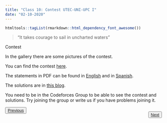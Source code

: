 ```yaml
---
title: "Class 10: Contest UTEC-UNI-UPC I"
date: "02-10-2020"
---
```


```r
htmltools::tagList(rmarkdown::html_dependency_font_awesome())
```

> "It takes courage to sail in uncharted waters"

<div class=topic>Contest</div>

In the gallery there are some pictures of the contest.

You can find the contest [here](https://codeforces.com/group/qWRAoRrTOT/contest/268759).

The statements in PDF can be found in [English](./files/class-10/statements-English.pdf) and in
[Spanish](./files/class-10/statements-Spanish.pdf).

The solutions are in [this blog](https://codeforces.com/group/qWRAoRrTOT/blog/entry/5475).

You need to be in the Codeforces Group to be able to see the contest and
solutions. Try joining the group or write us if you have problems joining it.

<p style="float: none; clear: both;"></p>

<div style="float: right;" class="pt-3">	
  <button class="continue-link">
  <a href="./class-11.html">Next</a>
  </button>
</div>

<div class="pt-3">
  <button class="continue-link">
  <a href="./class-09.html">Previous</a>
  </button>
</div>


<script>
  $('#all-classes').collapse('show');
  $('#class-10').addClass('active');
</script>
